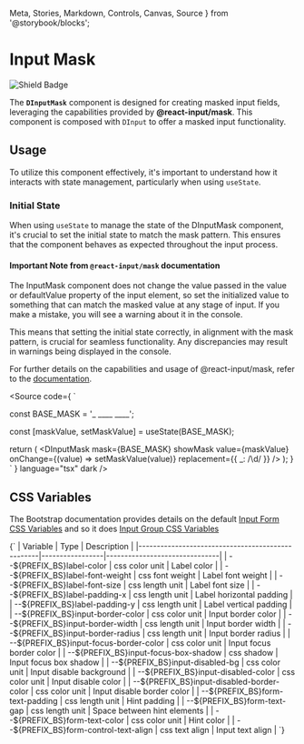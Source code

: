   Meta,
  Stories,
  Markdown,
  Controls,
  Canvas,
  Source
} from '@storybook/blocks';


<Meta of={DInputMask} />

# Input Mask

![Shield Badge](https://img.shields.io/badge/Wrapper%20Component-red)

The **`DInputMask`** component is designed for creating masked input fields, leveraging
the capabilities provided by **@react-input/mask**.
This component is composed with `DInput` to offer a masked input functionality.

## Usage
To utilize this component effectively, it's important to understand how it interacts
with state management, particularly when using `useState`.

### Initial State
When using `useState` to manage the state of the DInputMask component, it's crucial to
set the initial state to match the mask pattern. This ensures that the component
behaves as expected throughout the input process.

#### Important Note from `@react-input/mask` documentation

<DAlert soft type="warning" className='py-1 mb-8'>
  The InputMask component does not change the value passed in the value or defaultValue property
  of the input element, so set the initialized value to something that can match the masked value
  at any stage of input. If you make a mistake, you will see a warning about it in the console.
</DAlert>

This means that setting the initial state correctly, in alignment with the mask
pattern, is crucial for seamless functionality. Any discrepancies may result in warnings being displayed in the console.

For further details on the capabilities and usage of @react-input/mask, refer to the [documentation](https://www.npmjs.com/package/@react-input/mask).

<Source
  code={
    `

const BASE_MASK = '_ ____ ____';

  const [maskValue, setMaskValue] = useState<string>(BASE_MASK);

  return (
    <DInputMask
      mask={BASE_MASK}
      showMask
      value={maskValue}
      onChange={(value) => setMaskValue(value)}
      replacement={{ _: /\d/ }}
    />
  );
}
    `
  }
  language="tsx"
  dark
/>

<Canvas>
  <div className="d-flex justify-content-center">
    <ExampleMask />
  </div>
</Canvas>


## CSS Variables

The Bootstrap documentation provides details on the default [Input Form CSS Variables](https://getbootstrap.com/docs/5.3/forms/form-control/#css)
and so it does [Input Group CSS Variables](https://getbootstrap.com/docs/5.3/forms/input-group/#css)

<Markdown>
  {`
| Variable                                         | Type            | Description                   |
|--------------------------------------------------|-----------------|-------------------------------|
| --${PREFIX_BS}label-color                        | css color unit  | Label color                   |
| --${PREFIX_BS}label-font-weight                  | css font weight | Label font weight             |
| --${PREFIX_BS}label-font-size                    | css length unit | Label font size               |
| --${PREFIX_BS}label-padding-x                    | css length unit | Label horizontal padding      |
| --${PREFIX_BS}label-padding-y                    | css length unit | Label vertical padding        |
| --${PREFIX_BS}input-border-color                 | css color unit  | Input border color            |
| --${PREFIX_BS}input-border-width                 | css length unit | Input border width            |
| --${PREFIX_BS}input-border-radius                | css length unit | Input border radius           |
| --${PREFIX_BS}input-focus-border-color           | css color unit  | Input focus border color      |
| --${PREFIX_BS}input-focus-box-shadow             | css shadow      | Input focus box shadow        |
| --${PREFIX_BS}input-disabled-bg                  | css color unit  | Input disable background      |
| --${PREFIX_BS}input-disabled-color               | css color unit  | Input disable color           |
| --${PREFIX_BS}input-disabled-border-color        | css color unit  | Input disable border color    |
| --${PREFIX_BS}form-text-padding                  | css length unit | Hint padding                  |
| --${PREFIX_BS}form-text-gap                      | css length unit | Space between hint elements   |
| --${PREFIX_BS}form-text-color                    | css color unit  | Hint color                    |
| --${PREFIX_BS}form-control-text-align            | css text align  | Input text align              |
  `}
</Markdown>

<Canvas of={DInputMask.Default} />
<Controls of={DInputMask.Default} />
<Stories />